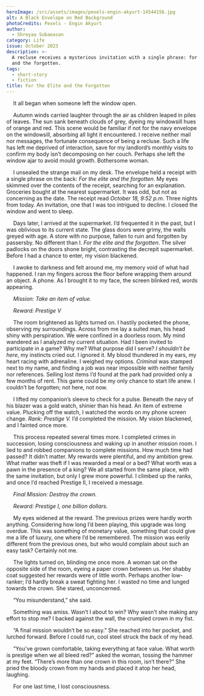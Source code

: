 ```yaml
---
heroImage: /src/assets/images/pexels-engin-akyurt-14544156.jpg
alt: A Black Envelope on Red Background
photoCredits: Pexels - Engin Akyurt
author:
  - Shreyaa Subaeasan
category: Life
issue: October 2023
description: >-
  A recluse receives a mysterious invitation with a single phrase: for the elite
  and the forgotten.
tags:
  - short-story
  - fiction
title: For the Elite and the Forgotten
---
```


&emsp; It all began when someone left the window open.

&emsp; Autumn winds carried laughter through the air as children leaped in piles of leaves. The sun sank beneath clouds of grey, dyeing my windowsill hues of orange and red. This scene would be familiar if not for the navy envelope on the windowsill, absorbing all light it encountered. I receive neither mail nor messages, the fortunate consequence of being a recluse. Such a life has left me deprived of interaction, save for my landlord’s monthly visits to confirm my body isn’t decomposing on her couch. Perhaps she left the window ajar to avoid mould growth. Bothersome woman.

&emsp; I unsealed the strange mail on my desk. The envelope held a receipt with a single phrase on the back: _For the elite and the forgotten_. My eyes skimmed over the contents of the receipt, searching for an explanation. Groceries bought at the nearest supermarket. It was odd, but not as concerning as the date. The receipt read _October 18, 9:52 p.m_. Three nights from today. An invitation, one that I was too intrigued to decline. I closed the window and went to sleep.

&emsp; Days later, I arrived at the supermarket. I’d frequented it in the past, but I was oblivious to its current state. The glass doors were grimy, the walls greyed with age. A store with no purpose, fallen to ruin and forgotten by passersby. No different than I. _For the elite and the forgotten_. The silver padlocks on the doors shone bright, contrasting the decrepit supermarket. Before I had a chance to enter, my vision blackened.

&emsp; I awoke to darkness and felt around me, my memory void of what had happened. I ran my fingers across the floor before wrapping them around an object. A phone. As I brought it to my face, the screen blinked red, words appearing.

&emsp; _Mission: Take an item of value._

&emsp; _Reward: Prestige V_

&emsp; The room brightened as lights turned on. I hastily pocketed the phone, observing my surroundings. Across from me lay a suited man, his head shiny with perspiration. We were confined in a doorless room. My mind wandered as I analyzed my current situation. Had I been invited to participate in a game? Why me? What purpose did I serve? _I shouldn’t be here_, my instincts cried out. I ignored it. My blood thundered in my ears, my heart racing with adrenaline. I weighed my options. _Criminal_ was stamped next to my name, and finding a job was near impossible with neither family nor references. Selling lost items I’d found at the park had provided only a few months of rent. This game could be my only chance to start life anew. I couldn’t be forgotten; not here, not now.

&emsp; I lifted my companion’s sleeve to check for a pulse. Beneath the navy of his blazer was a gold watch, shinier than his head. An item of extreme value. Plucking off the watch, I watched the words on my phone screen change. _Rank: Prestige V._ I’d completed the mission. My vision blackened, and I fainted once more.

&emsp; This process repeated several times more. I completed crimes in succession, losing consciousness and waking up in another mission room. I lied to and robbed companions to complete missions. How much time had passed? It didn’t matter. My rewards were plentiful, and my ambition grew. What matter was theft if I was rewarded a meal or a bed? What worth was a pawn in the presence of a king? We all started from the same place, with the same invitation, but only I grew more powerful. I climbed up the ranks, and once I’d reached Prestige II, I received a message.

&emsp; _Final Mission: Destroy the crown._

&emsp; _Reward: Prestige I, one billion dollars._

&emsp; My eyes widened at the reward. The previous prizes were hardly worth anything. Considering how long I’d been playing, this upgrade was long overdue. This was something of monetary value, something that could give me a life of luxury, one where I’d be remembered. The mission was eerily different from the previous ones, but who would complain about such an easy task? Certainly not me.

&emsp; The lights turned on, blinding me once more. A woman sat on the opposite side of the room, eyeing a paper crown between us. Her shabby coat suggested her rewards were of little worth. Perhaps another low-ranker; I’d hardly break a sweat fighting her. I wasted no time and lunged towards the crown. She stared, unconcerned.

&emsp; “You misunderstand,” she said.

&emsp; Something was amiss. Wasn’t I about to win? Why wasn’t she making any effort to stop me? I backed against the wall, the crumpled crown in my fist.

&emsp; “A final mission wouldn’t be so easy.” She reached into her pocket, and lurched forward. Before I could run, cool steel struck the back of my head.

&emsp; “You've grown comfortable, taking everything at face value. What worth is prestige when we all bleed red?” asked the woman, tossing the hammer at my feet. “There’s more than one crown in this room, isn’t there?” She pried the bloody crown from my hands and placed it atop her head, laughing.

&emsp; For one last time, I lost consciousness.
